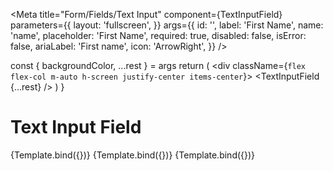 
<Meta
  title="Form/Fields/Text Input"
  component={TextInputField}
  parameters={{
    layout: 'fullscreen',
  }}
  args={{
    id: '',
    label: 'First Name',
    name: 'name',
    placeholder: 'First Name',
    required: true,
    disabled: false,
    isError: false,
    ariaLabel: 'First name',
    icon: 'ArrowRight',
  }}
/>

  const { backgroundColor, ...rest } = args
  return (
    <div className={`flex flex-col m-auto h-screen justify-center items-center`}>
      <TextInputField {...rest} />
    </div>
  )
}

# Text Input Field

<Canvas>
  <Story name="Default">{Template.bind({})}</Story>
</Canvas>

<Canvas>
  <Story
    name="Disabled"
    args={{
      disabled: true,
    }}
  >
    {Template.bind({})}
  </Story>
</Canvas>

<Canvas>
  <Story
    name="Error"
    args={{
      errorMessage: 'This is an error message',
      isError: true,
    }}
  >
    {Template.bind({})}
  </Story>
</Canvas>
